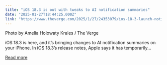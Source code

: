 ```yaml
---
title: "iOS 18.3 is out with tweaks to AI notification summaries"
date: "2025-01-27T18:44:25.000Z"
link: "https://www.theverge.com/2025/1/27/24353079/ios-18-3-launch-notification-summaries-apple-intelligence-default"
---
```


Photo by Amelia Holowaty Krales / The Verge
    

  
iOS 18.3 is here, and it’s bringing changes to AI notification summaries on your iPhone. In iOS 18.3’s release notes, Apple says it has temporarily...

[Read more](https://www.theverge.com/2025/1/27/24353079/ios-18-3-launch-notification-summaries-apple-intelligence-default)
